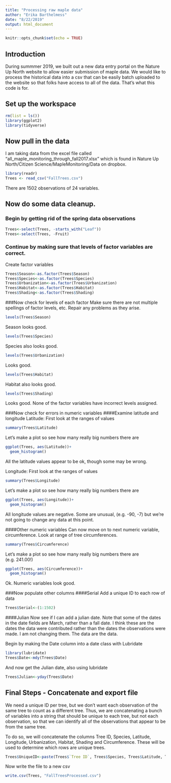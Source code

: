 ```yaml
---
title: "Processing raw maple data"
author: "Erika Barthelmess"
date: "8/22/2019"
output: html_document
---
```


```r
knitr::opts_chunk$set(echo = TRUE)
```

## Introduction
During summmer 2019, we built out a new data entry portal on the Nature Up North website to allow easier submission of maple data.  We would like to process the historical data into a csv that can be easily batch uploaded to the website so that folks have access to all of the data.  That's what this code is for.

## Set up the workspace

```r
rm(list = ls())
library(ggplot2)
library(tidyverse)
```

## Now pull in the data
I am taking data from the excel file called "all_maple_monitoring_through_fall2017.xlsx" which is found in Nature Up North/Citizen Science/MapleMonitoring/Data on dropbox.

```r
library(readr)
Trees <- read_csv("FallTrees.csv")
```
There are 1502 observations of 24 variables.

## Now do some data cleanup.

### Begin by getting rid of the spring data observations
```r
Trees<-select(Trees, -starts_with("Leaf"))
Trees<-select(Trees, -Fruit)
```

### Continue by making sure that levels of factor variables are correct.

Create factor variables
```r
Trees$Season<-as.factor(Trees$Season)
Trees$Species<-as.factor(Trees$Species)
Trees$Urbanization<-as.factor(Trees$Urbanization)
Trees$Habitat<-as.factor(Trees$Habitat)
Trees$Shading<-as.factor(Trees$Shading)
```
###Now check for levels of each factor 
Make sure there are not multiple spellings of factor levels, etc. Repair any problems as they arise.

```r
levels(Trees$Season)
```
Season looks good.
```r
levels(Trees$Species)
```

Species also looks good.
```r
levels(Trees$Urbanization)
```
Looks good.
```r
levels(Trees$Habitat)
```
Habitat also looks good.
```r
levels(Trees$Shading)
```
Looks good.  None of the factor variables have incorrect levels assigned.



###Now check for errors in numeric variables
####Examine latitude and longitude
Latitude: First look at the ranges of values
```r
summary(Trees$Latitude)
```
Let's make a plot so see how many really big numbers there are
```r
ggplot(Trees, aes(Latitude))+
  geom_histogram()
```

All the latitude values appear to be ok, though some may be wrong.


Longitude: First look at the ranges of values

```r
summary(Trees$Longitude)
```
Let's make a plot so see how many really big numbers there are
```r
ggplot(Trees, aes(Longitude))+
  geom_histogram()
```
All longitude values are negative.  Some are unusual, (e.g. -90, -7) but we're not going to change any data at this point.

####Other numeric variables
Can now move on to next numeric variable, circumference.
Look at range of tree circumferences.
```r
summary(Trees$Circumference)
```
Let's make a plot so see how many really big numbers there are (e.g. 241.00!)
```r
ggplot(Trees, aes(Circumference))+
  geom_histogram()
```
Ok.  Numeric variables look good.  


###Now populate other columns
####Serial
Add a unique ID to each row of data
```r
Trees$Serial<-(1:1502)
```
####Julian
Now see if I can add a julian date.  Note that some of the dates in the date fields are March, rather than a fall date.  I think these are the dates the data were contributed rather than the dates the observations were made.  I am not changing them.  The data are the data.

Begin by making the Date column into a date class with Lubridate

```r
library(lubridate)
Trees$Date<-mdy(Trees$Date)
```
And now get the Julian date, also using lubridate
```r
Trees$Julian<-yday(Trees$Date)
```
## Final Steps - Concatenate and export file
We need a unique ID per tree, but we don't want each observation of the same tree to count as a different tree.  Thus, we are concatenating a bunch of variables into a string that should be unique to each tree, but not each observation, so that we can identify all of the observations that appear to be from the same tree.

To do so, we will concatenate the columns Tree ID, Species, Latitude, Longitude, Urbanization, Habitat, Shading and Circumference.  These will be used to determine which rows are unique trees.

```r
Trees$UniqueID<-paste(Trees$`Tree ID`, Trees$Species, Trees$Latitude, Trees$Longitude, Trees$Urbanization, Trees$Habitat, Trees$Shading, Trees$Circumference, sep = "_")
```
Now write the file to a new csv
```r
write.csv(Trees, "FallTreesProcessed.csv")
```






